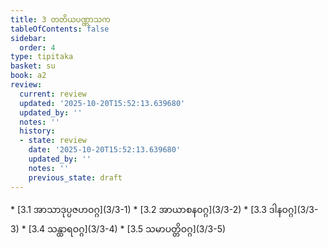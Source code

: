 ```yaml
---
title: 3 တတိယပဏ္ဏာသက
tableOfContents: false
sidebar:
  order: 4
type: tipitaka
basket: su
book: a2
review:
  current: review
  updated: '2025-10-20T15:52:13.639680'
  updated_by: ''
  notes: ''
  history:
  - state: review
    date: '2025-10-20T15:52:13.639680'
    updated_by: ''
    notes: ''
    previous_state: draft
---
```



<DynamicBreadcrumb />


<ReviewStatus review={frontmatter.review} showDetails={true} />

<HypothesisAnnotation frontmatter={frontmatter} />



<TableOfContents book="a2" section="3">
* [3.1 အာသာဒုပ္ပဇဟဝဂ္ဂ](3/3-1)
* [3.2 အာယာစနဝဂ္ဂ](3/3-2)
* [3.3 ဒါနဝဂ္ဂ](3/3-3)
* [3.4 သန္ထာရဝဂ္ဂ](3/3-4)
* [3.5 သမာပတ္တိဝဂ္ဂ](3/3-5)
</TableOfContents>